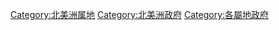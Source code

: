 {{container category}}

[[Category:北美洲属地|Category:北美洲属地]]
[[Category:北美洲政府|Category:北美洲政府]]
[[Category:各屬地政府|Category:各屬地政府]]